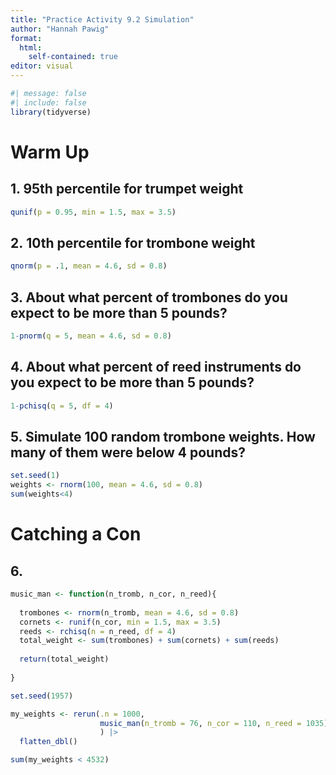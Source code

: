```yaml
---
title: "Practice Activity 9.2 Simulation"
author: "Hannah Pawig"
format: 
  html:
    self-contained: true
editor: visual
---
```


```r
#| message: false
#| include: false
library(tidyverse)
```

# Warm Up

## 1. 95th percentile for trumpet weight

```r
qunif(p = 0.95, min = 1.5, max = 3.5)
```

## 2. 10th percentile for trombone weight

```r
qnorm(p = .1, mean = 4.6, sd = 0.8)
```

## 3. About what percent of trombones do you expect to be more than 5 pounds?

```r
1-pnorm(q = 5, mean = 4.6, sd = 0.8)
```

## 4. About what percent of reed instruments do you expect to be more than 5 pounds?

```r
1-pchisq(q = 5, df = 4)
```

## 5. Simulate 100 random trombone weights. How many of them were below 4 pounds?

```r
set.seed(1)
weights <- rnorm(100, mean = 4.6, sd = 0.8)
sum(weights<4)
```

# Catching a Con

## 6.

```r
music_man <- function(n_tromb, n_cor, n_reed){
  
  trombones <- rnorm(n_tromb, mean = 4.6, sd = 0.8)
  cornets <- runif(n_cor, min = 1.5, max = 3.5)
  reeds <- rchisq(n = n_reed, df = 4)
  total_weight <- sum(trombones) + sum(cornets) + sum(reeds)
  
  return(total_weight)
  
}

set.seed(1957)

my_weights <- rerun(.n = 1000, 
                    music_man(n_tromb = 76, n_cor = 110, n_reed = 1035)
                    ) |> 
  flatten_dbl()

sum(my_weights < 4532)

```
